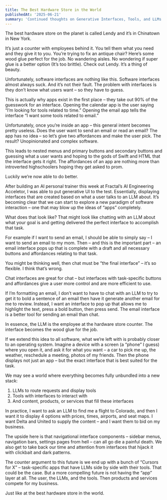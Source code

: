 ```yaml
---
title: The Best Hardware Store in the World 
publishedAt: '2025-06-21'
summary: 'Continued thoughts on Generative Interfaces, Tools, and LLMs'
---
```


The best hardware store on the planet is called Lendy and it’s in Chinatown in New York. 

It’s just a counter with employees behind it. You tell them what you need and they give it to you. You’re trying to fix an antique chair? Here’s some wood glue perfect for the job. No wandering aisles. No wondering if super glue is a better option (It’s too brittle). Check out Lendy. It’s a thing of beauty. 

Unfortunately, software interfaces are nothing like this. Software interfaces almost always suck. And it’s not their fault. The problem with interfaces is they don’t know what users want – so they have to guess. 

This is actually why apps exist in the first place – they take out 90% of the guesswork for an interface. Opening the calendar app is the user saying “I’m looking for tools related to time.” Opening the email app tells the interface “I want some tools related to email.”

Unfortunately, once you’re inside an app – this general intent becomes pretty useless. Does the user want to send an email or read an email? The app has no idea – so let’s give two affordances and make the user pick. The result? Unopinionated and complex software. 

This leads to nested menus and primary buttons and secondary buttons and guessing what a user wants and hoping to the gods of Swift and HTML that the interface gets it right. The affordances of an app are nothing more than introverted highschoolers hoping they get asked to prom. 

Luckily we’re now able to do better. 

After building an AI personal trainer this week at Fractal’s AI Engineering Acceletor, I was able to put generative UI to the test. Essentially, displaying interfaces that are created based on what a user talks to an LLM about. It’s becoming clear that we can start to explore a new paradigm of software interaction – one that may blow up the ideas of “apps” completely. 

What does that look like? That might look like chatting with an LLM about what your goal is and getting delivered the perfect interface to accomplish that task. 

For example if I want to send an email, I should be able to simply say – I want to send an email to my mom. Then – and this is the important part – an email interface pops up that is complete with a draft and all necessary buttons and affordances relating to that task. 

You might be thinking well, then chat must be “the final interface” – it’s so flexible. I think that’s wrong. 

Chat interfaces are great for chat – but interfaces with task-specific buttons and affordances give a user more control and are more efficient to use. 

If I’m formatting an email, I don’t want to have to chat with an LLM to try to get it to bold a sentence of an email then have it generate another email for me to review. Instead, I want an interface to pop up that allows me to highlight the text, press a bold button, then press send. The email interface is a better tool for sending an email than chat. 

In essence, the LLM is the employee at the hardware store counter. The interface becomes the wood glue for the job. 

If we extend this idea to all software, what we’re left with is probably closer to an operating system. Imagine a device with a screen (a “phone” I guess) where you open it, and ask it for what you want – a car to pick me up, the weather, reschedule a meeting, photos of my friends. Then the phone displays not just an app – but the exact interface that is best suited for the task. 

We may see a world where everything becomes fully unbundled into a new stack: 
1. LLMs to route requests and display tools
2. Tools with interfaces to interact with 
3. And content, products, or services that fill these interfaces

In practice, I want to ask an LLM to find me a flight to Colorado, and then I want it to display 4 options with prices, times, airports, and seat maps. I want Delta and United to supply the content – and I want them to bid on my business. 

The upside here is that navigational interface components – sidebar menus, navigation bars, settings pages from hell – can all go die a painful death.  We also get to take back our time and attention from interfaces that hijack it with clickbait and dark patterns. 

The counter argument to this future is we end up with a bunch of “Cursors for X”  – task-specific apps that have LLMs side by side with their tools. That could be the case. But a more compelling future is not having the “app” layer at all. The user, the LLMs, and the tools. Then products and services compete for my business.

Just like at the best hardware store in the world. 






